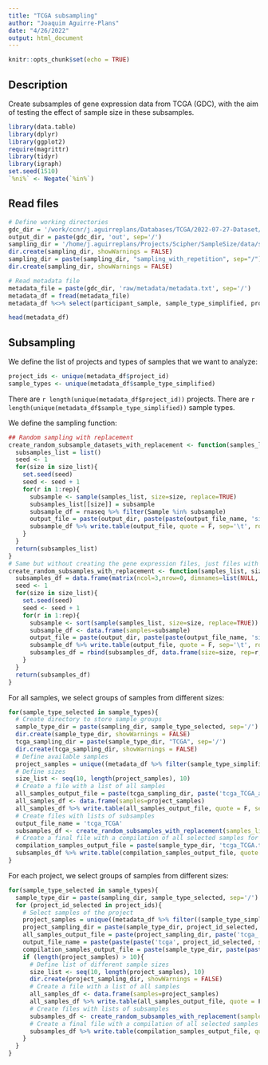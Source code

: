 ```yaml
---
title: "TCGA subsampling"
author: "Joaquim Aguirre-Plans"
date: "4/26/2022"
output: html_document
---
```


```r
knitr::opts_chunk$set(echo = TRUE)
```

## Description

Create subsamples of gene expression data from TCGA (GDC), with the aim of testing the effect of sample size in these subsamples.

```r
library(data.table)
library(dplyr)
library(ggplot2)
require(magrittr)
library(tidyr)
library(igraph)
set.seed(1510)
`%ni%` <- Negate(`%in%`)
```

## Read files

```r
# Define working directories
gdc_dir = '/work/ccnr/j.aguirreplans/Databases/TCGA/2022-07-27-Dataset/TCGA'
output_dir = paste(gdc_dir, 'out', sep='/')
sampling_dir = '/home/j.aguirreplans/Projects/Scipher/SampleSize/data/sampling/TCGA/2022-07-27-Dataset'
dir.create(sampling_dir, showWarnings = FALSE)
sampling_dir = paste(sampling_dir, "sampling_with_repetition", sep="/")
dir.create(sampling_dir, showWarnings = FALSE)

# Read metadata file
metadata_file = paste(gdc_dir, 'raw/metadata/metadata.txt', sep='/')
metadata_df = fread(metadata_file)
metadata_df %<>% select(participant_sample, sample_type_simplified, project_id) %>% unique()
```

```r
head(metadata_df)
```

## Subsampling

We define the list of projects and types of samples that we want to analyze:

```r
project_ids <- unique(metadata_df$project_id)
sample_types <- unique(metadata_df$sample_type_simplified)
```

There are `r length(unique(metadata_df$project_id))` projects.
There are `r length(unique(metadata_df$sample_type_simplified))` sample types.

We define the sampling function:

```r
## Random sampling with replacement
create_random_subsample_datasets_with_replacement <- function(samples_list, size_list, rep, rnaseq, output_dir, output_file_name){
  subsamples_list = list()
  seed <- 1
  for(size in size_list){
    set.seed(seed)
    seed <- seed + 1
    for(r in 1:rep){
      subsample <- sample(samples_list, size=size, replace=TRUE)
      subsamples_list[[size]] = subsample
      subsample_df = rnaseq %>% filter(Sample %in% subsample)
      output_file = paste(output_dir, paste(paste(output_file_name, 'size', size, 'rep', r, sep='_'), '.txt', sep=''), sep='/')
      subsample_df %>% write.table(output_file, quote = F, sep='\t', row.names = F, col.names = T)
    }
  }
  return(subsamples_list)
}
# Same but without creating the gene expression files, just files with samples
create_random_subsamples_with_replacement <- function(samples_list, size_list, rep, output_dir, output_file_name){
  subsamples_df = data.frame(matrix(ncol=3,nrow=0, dimnames=list(NULL, c("size", "rep", "samples"))))
  seed <- 1
  for(size in size_list){
    set.seed(seed)
    seed <- seed + 1
    for(r in 1:rep){
      subsample <- sort(sample(samples_list, size=size, replace=TRUE))
      subsample_df <- data.frame(samples=subsample)
      output_file = paste(output_dir, paste(paste(output_file_name, 'size', size, 'rep', r, sep='_'), '.txt', sep=''), sep='/')
      subsample_df %>% write.table(output_file, quote = F, sep='\t', row.names = F, col.names = T)
      subsamples_df = rbind(subsamples_df, data.frame(size=size, rep=r, samples=paste(subsample, collapse = ';')))
    }
  }
  return(subsamples_df)
}

```

For all samples, we select groups of samples from different sizes:

```r
for(sample_type_selected in sample_types){
  # Create directory to store sample groups
  sample_type_dir = paste(sampling_dir, sample_type_selected, sep='/')
  dir.create(sample_type_dir, showWarnings = FALSE)
  tcga_sampling_dir = paste(sample_type_dir, "TCGA", sep='/')
  dir.create(tcga_sampling_dir, showWarnings = FALSE)
  # Define available samples
  project_samples = unique((metadata_df %>% filter(sample_type_simplified == sample_type_selected))$participant_sample)
  # Define sizes
  size_list <- seq(10, length(project_samples), 10)
  # Create a file with a list of all samples
  all_samples_output_file = paste(tcga_sampling_dir, paste('tcga_TCGA_all_samples.txt', sep=''), sep='/')
  all_samples_df <- data.frame(samples=project_samples)
  all_samples_df %>% write.table(all_samples_output_file, quote = F, sep='\t', row.names = F, col.names = T)
  # Create files with lists of subsamples
  output_file_name = 'tcga_TCGA'
  subsamples_df <- create_random_subsamples_with_replacement(samples_list=project_samples, size_list=size_list, rep=10, output_dir=tcga_sampling_dir, output_file_name=output_file_name)
  # Create a final file with a compilation of all selected samples for the same project
  compilation_samples_output_file = paste(sample_type_dir, 'tcga_TCGA.txt', sep='/')
  subsamples_df %>% write.table(compilation_samples_output_file, quote = F, sep='\t', row.names = F, col.names = T)
}
```

For each project, we select groups of samples from different sizes:

```r
for(sample_type_selected in sample_types){
  sample_type_dir = paste(sampling_dir, sample_type_selected, sep='/')
  for (project_id_selected in project_ids){
    # Select samples of the project
    project_samples = unique((metadata_df %>% filter((sample_type_simplified == sample_type_selected) & (project_id == project_id_selected)))$participant_sample)
    project_sampling_dir = paste(sample_type_dir, project_id_selected, sep='/')
    all_samples_output_file = paste(project_sampling_dir, paste('tcga_', project_id_selected, '_all_samples.txt', sep=''), sep='/')
    output_file_name = paste(paste(paste('tcga', project_id_selected, sep="_")))
    compilation_samples_output_file = paste(sample_type_dir, paste(paste('tcga', project_id_selected, sep="_"), '.txt', sep=''), sep='/')
    if (length(project_samples) > 10){
      # Define list of different sample sizes
      size_list <- seq(10, length(project_samples), 10)
      dir.create(project_sampling_dir, showWarnings = FALSE)
      # Create a file with a list of all samples
      all_samples_df <- data.frame(samples=project_samples)
      all_samples_df %>% write.table(all_samples_output_file, quote = F, sep='\t', row.names = F, col.names = T)
      # Create files with lists of subsamples
      subsamples_df <- create_random_subsamples_with_replacement(samples_list=project_samples, size_list=size_list, rep=10, output_dir=project_sampling_dir, output_file_name=output_file_name)
      # Create a final file with a compilation of all selected samples for the same project
      subsamples_df %>% write.table(compilation_samples_output_file, quote = F, sep='\t', row.names = F, col.names = T)
    }
  }
}
```

